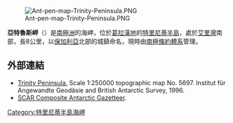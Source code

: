 [[Image:Ant-pen-map-Trinity-Peninsula.PNG|thumb]]

{{coord|63|36|50|S|57|41|10|W|display=title}}

'''亞特魯斯岬'''（{{lang-en|Yatrus Promontory}}）是[[南極洲|南極洲]]的海岬，位於[[葛拉漢地|葛拉漢地]]的[[特里尼蒂半島|特里尼蒂半島]]，處於[[艾里灣|艾里灣]]南部，長8公里，以[[保加利亞|保加利亞]]北部的城鎮命名，現時由[[南極條約體系|南極條約體系]]管理。

==外部連結==
* [https://web.archive.org/web/20131002100340/http://www.bkg.bund.de/nn_193194/DE/Bundesamt/Downloads/Kostenlose-Karten/Antarktis-Karten/Satellitenbildkarten/Scale250/Daten/Trinity-Peninsula%2CtemplateId%3Draw%2Cproperty%3DpublicationFile.pdf/Trinity-Peninsula.pdf Trinity Peninsula.] Scale 1:250000 topographic map No. 5697. Institut für Angewandte Geodäsie and British Antarctic Survey, 1996.
* [http://data.aad.gov.au/aadc/gaz/scar/ SCAR Composite Antarctic Gazetteer]{{WebCite|url=https://www.webcitation.org/5ug2CfC7m?url=http://data.aad.gov.au/aadc/gaz/scar/ |date=20101202140255 |dateformat=iso }}.

{{DEFAULTSORT:Yatrus Promontory}}
[[Category:特里尼蒂半島海岬|Category:特里尼蒂半島海岬]]


{{TrinityPeninsula-geo-stub}}